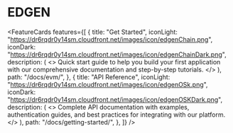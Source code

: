
# EDGEN

<FeatureCards features={[
  {
    title: "Get Started",
    iconLight: "https://dr6rqdr0y14sm.cloudfront.net/images/icon/edgenChain.png",
    iconDark: "https://dr6rqdr0y14sm.cloudfront.net/images/icon/edgenChainDark.png",
    description: (
      <>
        Quick start guide to help you build your first application with our
        comprehensive documentation and step-by-step tutorials.
      </>
    ),
    path: "/docs/evm/",
  },
  {
    title: "API Reference", 
    iconLight: "https://dr6rqdr0y14sm.cloudfront.net/images/icon/edgenOSk.png",
    iconDark: "https://dr6rqdr0y14sm.cloudfront.net/images/icon/edgenOSKDark.png",
    description: (
      <>
        Complete API documentation with examples, authentication guides, and
        best practices for integrating with our platform.
      </>
    ),
    path: "/docs/getting-started/",
  },
]} />